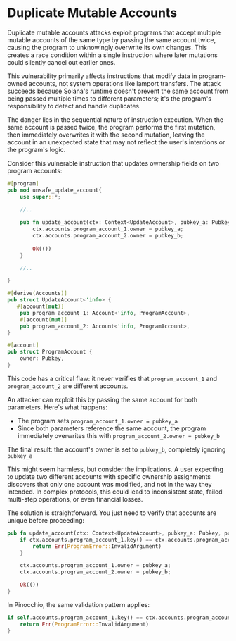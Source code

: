 
# Duplicate Mutable Accounts

Duplicate mutable accounts attacks exploit programs that accept multiple mutable accounts of the same type by passing the same account twice, causing the program to unknowingly overwrite its own changes. This creates a race condition within a single instruction where later mutations could silently cancel out earlier ones.

This vulnerability primarily affects instructions that modify data in program-owned accounts, not system operations like lamport transfers. The attack succeeds because Solana's runtime doesn't prevent the same account from being passed multiple times to different parameters; it's the program's responsibility to detect and handle duplicates.

The danger lies in the sequential nature of instruction execution. When the same account is passed twice, the program performs the first mutation, then immediately overwrites it with the second mutation, leaving the account in an unexpected state that may not reflect the user's intentions or the program's logic.

<ArticleSection name="Anchor" id="anchor" level="h2" />

Consider this vulnerable instruction that updates ownership fields on two program accounts:

```rust
#[program]
pub mod unsafe_update_account{
    use super::*;
    
    //..

    pub fn update_account(ctx: Context<UpdateAccount>, pubkey_a: Pubkey, pubkey_b: Pubkey) -> Result<()> {
        ctx.accounts.program_account_1.owner = pubkey_a;
        ctx.accounts.program_account_2.owner = pubkey_b;
        
        Ok(())
    }

    //..

}

#[derive(Accounts)]
pub struct UpdateAccount<'info> {
   #[account(mut)]
    pub program_account_1: Account<'info, ProgramAccount>,
    #[account(mut)]
    pub program_account_2: Account<'info, ProgramAccount>,
}

#[account]
pub struct ProgramAccount {
    owner: Pubkey,
}
```

This code has a critical flaw: it never verifies that `program_account_1` and `program_account_2` are different accounts.

An attacker can exploit this by passing the same account for both parameters. Here's what happens:
- The program sets `program_account_1.owner = pubkey_a`
- Since both parameters reference the same account, the program immediately overwrites this with `program_account_2.owner = pubkey_b`

The final result: the account's owner is set to `pubkey_b`, completely ignoring `pubkey_a`

This might seem harmless, but consider the implications. A user expecting to update two different accounts with specific ownership assignments discovers that only one account was modified, and not in the way they intended. In complex protocols, this could lead to inconsistent state, failed multi-step operations, or even financial losses.

The solution is straightforward. You just need to verify that accounts are unique before proceeding:

```rust
pub fn update_account(ctx: Context<UpdateAccount>, pubkey_a: Pubkey, pubkey_b: Pubkey) -> Result<()> {
    if ctx.accounts.program_account_1.key() == ctx.accounts.program_account_2.key() {
        return Err(ProgramError::InvalidArgument)
    }

    ctx.accounts.program_account_1.owner = pubkey_a;
    ctx.accounts.program_account_2.owner = pubkey_b;

    Ok(())
}
```

<ArticleSection name="Pinocchio" id="pinocchio" level="h2" />

In Pinocchio, the same validation pattern applies:

```rust
if self.accounts.program_account_1.key() == ctx.accounts.program_account_2.key() {
    return Err(ProgramError::InvalidArgument)
}
```




